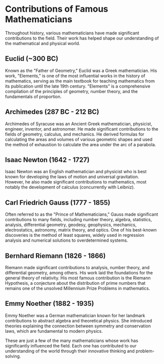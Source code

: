 # Contributions of Famous Mathematicians

Throughout history, various mathematicians have made significant contributions to the field. Their work has helped shape our understanding of the mathematical and physical world.

## Euclid (~300 BC)

Known as the "Father of Geometry," Euclid was a Greek mathematician. His work, "Elements," is one of the most influential works in the history of mathematics, serving as the main textbook for teaching mathematics from its publication until the late 19th century. "Elements" is a comprehensive compilation of the principles of geometry, number theory, and the fundamentals of proportion.

## Archimedes (287 BC - 212 BC)

Archimedes of Syracuse was an Ancient Greek mathematician, physicist, engineer, inventor, and astronomer. He made significant contributions to the fields of geometry, calculus, and mechanics. He derived formulas for calculating the areas and volumes of various geometric shapes and used the method of exhaustion to calculate the area under the arc of a parabola.

## Isaac Newton (1642 - 1727)

Isaac Newton was an English mathematician and physicist who is best known for developing the laws of motion and universal gravitation. However, he also made significant contributions to mathematics, most notably the development of calculus (concurrently with Leibniz).

## Carl Friedrich Gauss (1777 - 1855)

Often referred to as the "Prince of Mathematicians," Gauss made significant contributions to many fields, including number theory, algebra, statistics, analysis, differential geometry, geodesy, geophysics, mechanics, electrostatics, astronomy, matrix theory, and optics. One of his best-known discoveries is the method of least squares, widely used in regression analysis and numerical solutions to overdetermined systems.

## Bernhard Riemann (1826 - 1866)

Riemann made significant contributions to analysis, number theory, and differential geometry, among others. His work laid the foundations for the general theory of relativity. His most famous contribution is the Riemann Hypothesis, a conjecture about the distribution of prime numbers that remains one of the unsolved Millennium Prize Problems in mathematics.

## Emmy Noether (1882 - 1935)

Emmy Noether was a German mathematician known for her landmark contributions to abstract algebra and theoretical physics. She introduced theories explaining the connection between symmetry and conservation laws, which are fundamental to modern physics.

These are just a few of the many mathematicians whose work has significantly influenced the field. Each one has contributed to our understanding of the world through their innovative thinking and problem-solving.
